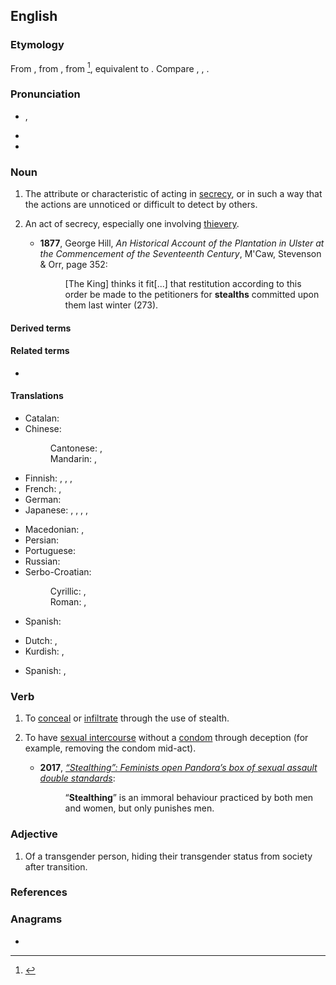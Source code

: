 ==English==
{{wikipedia|dab=stealth}}

===Etymology===
From {{inh|en|enm|stelthe}}, from {{inh|en|ang|stǣlþ}}, from {{inh|en|gem-pro|*stēliþō}}<ref>{{R:Online Etymology Dictionary|accessdate=31 July 2018}}</ref>, equivalent to {{suf|en|steal|th}}. Compare {{cog|ang|stalu|t=theft, stealth}}, {{cog|goh|stāla|t=theft}}, {{cog|de|Diebstahl|t=theft}}.

===Pronunciation===
* {{enPR|stĕlth}}, {{IPA|en|/stɛlθ/}}
* {{audio|en|en-us-stealth.ogg|Audio (US)}}
* {{rhymes|en|ɛlθ}}

===Noun===
{{en-noun|~}}

# {{lb|en|uncountable}} The attribute or characteristic of acting in [[secrecy]], or in such a way that the actions are unnoticed or difficult to detect by others.
# {{lb|en|archaic|countable}} An act of secrecy, especially one involving [[thievery]].
#* '''1877''', George Hill, ''An Historical Account of the Plantation in Ulster at the Commencement of the Seventeenth Century'', M'Caw, Stevenson & Orr, page 352:
#*: [The King] thinks it fit[...] that restitution according to this order be made to the petitioners for '''stealths''' committed upon them last winter (273).

====Derived terms====
{{col2|en
|{{l|en|stealth bomber}}
|{{l|en|stealth fighter}}
|{{l|en|stealth mode|t=secretive behaviour, to reduce the visibility (or ideally be invisible), or characteristic of being [[furtive]] or [[covert]]}}
|{{l|en|stealthy}}
|{{l|en|stealth game}}
}}

====Related terms====
* {{l|en|steal}}

====Translations====
{{trans-top|attribute or characteristic of acting in secrecy}}
* Catalan: {{t|ca|furtivitat|f}}
* Chinese:
*: Cantonese: {{t|yue|隱身|tr=yánsān}}, {{t|yue|隱形|tr=yányìng}}
*: Mandarin: {{t+|cmn|隱身|tr=yǐnjuān}}, {{t+|cmn|隱形|tr=yǐnxíng}}
* Finnish: {{t+|fi|salamyhkäisyys}}, {{t+|fi|salakähmäisyys}}, {{t|fi|häive-}}, {{t|fi|häivetekniikka}}
* French: {{t+|fr|furtivité|f}}, {{t+|fr|discrétion|f}}
* German: {{t+|de|Heimlichkeit|f}}
* Japanese: {{t|ja|ステルス|tr=suterusu}}, {{t-check|ja|隱形|tr=いんけい, inkei}}, {{t-check|ja|隱身|tr=いんしん, inshin}}, {{t-check|ja|隠密|tr=おんみつ, onmitsu}}, {{t-check|ja|掩蔽|tr=えんぺい, enpei}}
{{trans-mid}}
* Macedonian: {{t|mk|прикраду́вање|n}}, {{t|mk|по́тајност|f}}
* Persian: {{t|fa|پنهان‌کار|tr=penhân-kâr}}
* Portuguese: {{t|pt|furtividade|f}}
* Russian: {{t+|ru|хи́трость|f}}
* Serbo-Croatian:
*: Cyrillic: {{t|sh|по̏таја|f}}, {{t|sh|прѝта̄јено̄ст|f}}
*: Roman: {{t+|sh|pȍtaja|f}}, {{t+|sh|prìtājenōst|f}}
* Spanish: {{t+|es|sigilo|m}}
{{trans-bottom}}

{{checktrans-top}}
* Dutch: {{t+check|nl|steels}}, {{t+check|nl|stiekem}}
* Kurdish: {{t+check|kmr|dizîkî}}, {{t+check|kmr|nehînî}}
{{trans-mid}}
* Spanish: {{t+check|es|cautela}}, {{t+check|es|sigilo}}
{{trans-bottom}}

===Verb===
{{en-verb}}

# {{lb|en|military|computing}} To [[conceal]] or [[infiltrate]] through the use of stealth.
# {{lb|en|slang|intransitive}} To have [[sexual intercourse]] without a [[condom]] through deception (for example, removing the condom mid-act).
#* '''2017''', ''[https://www.therebel.media/_stealthing_feminists_open_pandora_s_box_of_sexual_assault_double_standards “Stealthing”: Feminists open Pandora’s box of sexual assault double standards]'':
#*:“'''Stealthing'''” is an immoral behaviour practiced by both men and women, but only punishes men.

===Adjective===
{{en-adjective|?}}

# {{lb|en|LGBT}} Of a transgender person, hiding their transgender status from society after transition. {{C|en|Transgender}}
#: {{ux|en|go '''stealth'''; be '''stealth'''; live '''stealth'''}}
#: {{ux|en|He has been/lived '''stealth''' for 10 years.}}

===References===
<references/>

===Anagrams===
* {{anagrams|en|a=aehlstt|Haslett|haltest|lasteth|salteth|stethal}}